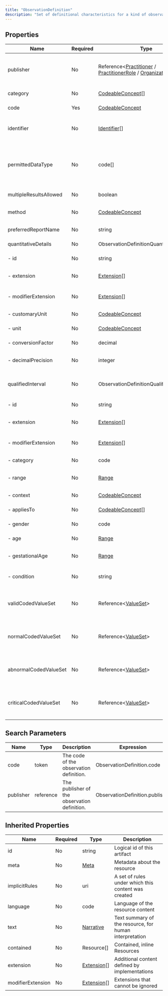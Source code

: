 ```yaml
---
title: "ObservationDefinition"
description: "Set of definitional characteristics for a kind of observation or measurement produced or consumed by an orderable health care service."
---
```


## Properties

| Name                   | Required | Type                                                                                                                                                                                                    | Description                                                                                                      |
| ---------------------- | -------- | ------------------------------------------------------------------------------------------------------------------------------------------------------------------------------------------------------- | ---------------------------------------------------------------------------------------------------------------- |
| publisher              | No       | Reference&lt;[Practitioner](/medical-api/fhir/resources/practitioner) / [PractitionerRole](/medical-api/fhir/resources/practitionerrole) / [Organization](/medical-api/fhir/resources/organization)&gt; | The name of the individual or organization that published the ObservationDefinition                              |
| category               | No       | [CodeableConcept](/medical-api/fhir/data-types/codeableconcept)[]                                                                                                                                       | Category of observation                                                                                          |
| code                   | Yes      | [CodeableConcept](/medical-api/fhir/data-types/codeableconcept)                                                                                                                                         | Type of observation (code / type)                                                                                |
| identifier             | No       | [Identifier](/medical-api/fhir/data-types/identifier)[]                                                                                                                                                 | Business identifier for this ObservationDefinition instance                                                      |
| permittedDataType      | No       | code[]                                                                                                                                                                                                  | Quantity / CodeableConcept / string / boolean / integer / Range / Ratio / SampledData / time / dateTime / Period |
| multipleResultsAllowed | No       | boolean                                                                                                                                                                                                 | Multiple results allowed                                                                                         |
| method                 | No       | [CodeableConcept](/medical-api/fhir/data-types/codeableconcept)                                                                                                                                         | Method used to produce the observation                                                                           |
| preferredReportName    | No       | string                                                                                                                                                                                                  | Preferred report name                                                                                            |
| quantitativeDetails    | No       | ObservationDefinitionQuantitativeDetails                                                                                                                                                                | Characteristics of quantitative results                                                                          |
| - id                   | No       | string                                                                                                                                                                                                  | Unique id for inter-element referencing                                                                          |
| - extension            | No       | [Extension](/medical-api/fhir/data-types/extension)[]                                                                                                                                                   | Additional content defined by implementations                                                                    |
| - modifierExtension    | No       | [Extension](/medical-api/fhir/data-types/extension)[]                                                                                                                                                   | Extensions that cannot be ignored even if unrecognized                                                           |
| - customaryUnit        | No       | [CodeableConcept](/medical-api/fhir/data-types/codeableconcept)                                                                                                                                         | Customary unit for quantitative results                                                                          |
| - unit                 | No       | [CodeableConcept](/medical-api/fhir/data-types/codeableconcept)                                                                                                                                         | SI unit for quantitative results                                                                                 |
| - conversionFactor     | No       | decimal                                                                                                                                                                                                 | SI to Customary unit conversion factor                                                                           |
| - decimalPrecision     | No       | integer                                                                                                                                                                                                 | Decimal precision of observation quantitative results                                                            |
| qualifiedInterval      | No       | ObservationDefinitionQualifiedInterval                                                                                                                                                                  | Qualified range for continuous and ordinal observation results                                                   |
| - id                   | No       | string                                                                                                                                                                                                  | Unique id for inter-element referencing                                                                          |
| - extension            | No       | [Extension](/medical-api/fhir/data-types/extension)[]                                                                                                                                                   | Additional content defined by implementations                                                                    |
| - modifierExtension    | No       | [Extension](/medical-api/fhir/data-types/extension)[]                                                                                                                                                   | Extensions that cannot be ignored even if unrecognized                                                           |
| - category             | No       | code                                                                                                                                                                                                    | reference / critical / absolute                                                                                  |
| - range                | No       | [Range](/medical-api/fhir/data-types/range)                                                                                                                                                             | The interval itself, for continuous or ordinal observations                                                      |
| - context              | No       | [CodeableConcept](/medical-api/fhir/data-types/codeableconcept)                                                                                                                                         | Range context qualifier                                                                                          |
| - appliesTo            | No       | [CodeableConcept](/medical-api/fhir/data-types/codeableconcept)[]                                                                                                                                       | Targetted population of the range                                                                                |
| - gender               | No       | code                                                                                                                                                                                                    | male / female / other / unknown                                                                                  |
| - age                  | No       | [Range](/medical-api/fhir/data-types/range)                                                                                                                                                             | Applicable age range, if relevant                                                                                |
| - gestationalAge       | No       | [Range](/medical-api/fhir/data-types/range)                                                                                                                                                             | Applicable gestational age range, if relevant                                                                    |
| - condition            | No       | string                                                                                                                                                                                                  | Condition associated with the reference range                                                                    |
| validCodedValueSet     | No       | Reference&lt;[ValueSet](/medical-api/fhir/resources/valueset)&gt;                                                                                                                                       | Value set of valid coded values for the observations conforming to this ObservationDefinition                    |
| normalCodedValueSet    | No       | Reference&lt;[ValueSet](/medical-api/fhir/resources/valueset)&gt;                                                                                                                                       | Value set of normal coded values for the observations conforming to this ObservationDefinition                   |
| abnormalCodedValueSet  | No       | Reference&lt;[ValueSet](/medical-api/fhir/resources/valueset)&gt;                                                                                                                                       | Value set of abnormal coded values for the observations conforming to this ObservationDefinition                 |
| criticalCodedValueSet  | No       | Reference&lt;[ValueSet](/medical-api/fhir/resources/valueset)&gt;                                                                                                                                       | Value set of critical coded values for the observations conforming to this ObservationDefinition                 |

## Search Parameters

| Name      | Type      | Description                                  | Expression                      |
| --------- | --------- | -------------------------------------------- | ------------------------------- |
| code      | token     | The code of the observation definition.      | ObservationDefinition.code      |
| publisher | reference | The publisher of the observation definition. | ObservationDefinition.publisher |

## Inherited Properties

| Name              | Required | Type                                                  | Description                                            |
| ----------------- | -------- | ----------------------------------------------------- | ------------------------------------------------------ |
| id                | No       | string                                                | Logical id of this artifact                            |
| meta              | No       | [Meta](/medical-api/fhir/data-types/meta)             | Metadata about the resource                            |
| implicitRules     | No       | uri                                                   | A set of rules under which this content was created    |
| language          | No       | code                                                  | Language of the resource content                       |
| text              | No       | [Narrative](/medical-api/fhir/data-types/narrative)   | Text summary of the resource, for human interpretation |
| contained         | No       | Resource[]                                            | Contained, inline Resources                            |
| extension         | No       | [Extension](/medical-api/fhir/data-types/extension)[] | Additional content defined by implementations          |
| modifierExtension | No       | [Extension](/medical-api/fhir/data-types/extension)[] | Extensions that cannot be ignored                      |
